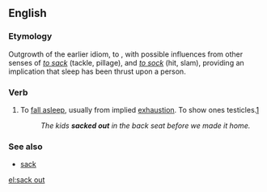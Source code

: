 ==English==
===Etymology===
Outgrowth of the earlier idiom, to {{term|hit the sack}}, with possible influences from other senses of ''[[sack#Verb|to sack]]'' (tackle, pillage), and ''[[sock#Verb|to sock]]'' (hit, slam), providing an implication that sleep has been thrust upon a person.

===Verb===
{{en-verb|inf=to [[sack]] [[out]]|sacks out|sacking out|sacked out}}

# {{idiom}} To [[fall asleep]], usually from implied [[exhaustion]].  To show ones testicles.[http://www.cracked.com/blog/how-to-look-at-people-naked/]
#: ''The kids '''sacked out''' in the back seat before we made it home.''

===See also===
*[[sack]]

[[el:sack out]]